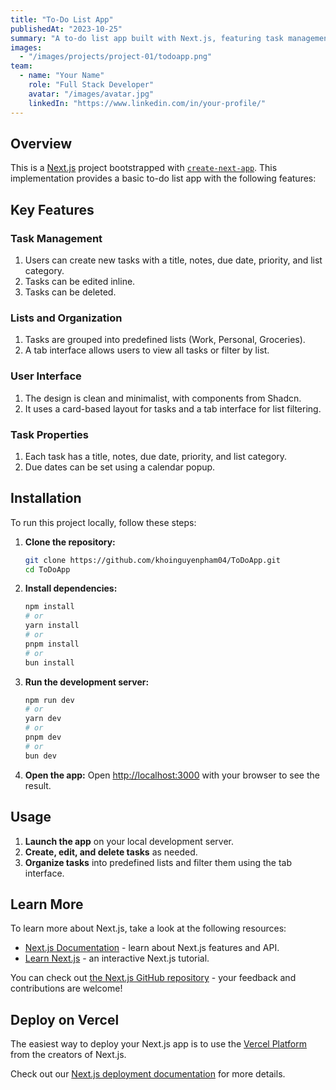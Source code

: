 ```yaml
---
title: "To-Do List App"
publishedAt: "2023-10-25"
summary: "A to-do list app built with Next.js, featuring task management, lists, and a clean user interface."
images:
  - "/images/projects/project-01/todoapp.png"
team:
  - name: "Your Name"
    role: "Full Stack Developer"
    avatar: "/images/avatar.jpg"
    linkedIn: "https://www.linkedin.com/in/your-profile/"
---
```


## Overview

This is a [Next.js](https://nextjs.org) project bootstrapped with [`create-next-app`](https://nextjs.org/docs/app/api-reference/cli/create-next-app). This implementation provides a basic to-do list app with the following features:

## Key Features

### Task Management

1. Users can create new tasks with a title, notes, due date, priority, and list category.
2. Tasks can be edited inline.
3. Tasks can be deleted.

### Lists and Organization

1. Tasks are grouped into predefined lists (Work, Personal, Groceries).
2. A tab interface allows users to view all tasks or filter by list.

### User Interface

1. The design is clean and minimalist, with components from Shadcn.
2. It uses a card-based layout for tasks and a tab interface for list filtering.

### Task Properties

1. Each task has a title, notes, due date, priority, and list category.
2. Due dates can be set using a calendar popup.

## Installation

To run this project locally, follow these steps:

1. **Clone the repository:**
   ```sh
   git clone https://github.com/khoinguyenpham04/ToDoApp.git
   cd ToDoApp
   ```

2. **Install dependencies:**
   ```sh
   npm install
   # or
   yarn install
   # or
   pnpm install
   # or
   bun install
   ```

3. **Run the development server:**
   ```sh
   npm run dev
   # or
   yarn dev
   # or
   pnpm dev
   # or
   bun dev
   ```

4. **Open the app:**
   Open [http://localhost:3000](http://localhost:3000) with your browser to see the result.

## Usage

1. **Launch the app** on your local development server.
2. **Create, edit, and delete tasks** as needed.
3. **Organize tasks** into predefined lists and filter them using the tab interface.

## Learn More

To learn more about Next.js, take a look at the following resources:

- [Next.js Documentation](https://nextjs.org/docs) - learn about Next.js features and API.
- [Learn Next.js](https://nextjs.org/learn) - an interactive Next.js tutorial.

You can check out [the Next.js GitHub repository](https://github.com/vercel/next.js) - your feedback and contributions are welcome!

## Deploy on Vercel

The easiest way to deploy your Next.js app is to use the [Vercel Platform](https://vercel.com/new?utm_medium=default-template&filter=next.js&utm_source=create-next-app&utm_campaign=create-next-app-readme) from the creators of Next.js.

Check out our [Next.js deployment documentation](https://nextjs.org/docs/app/building-your-application/deploying) for more details.
```